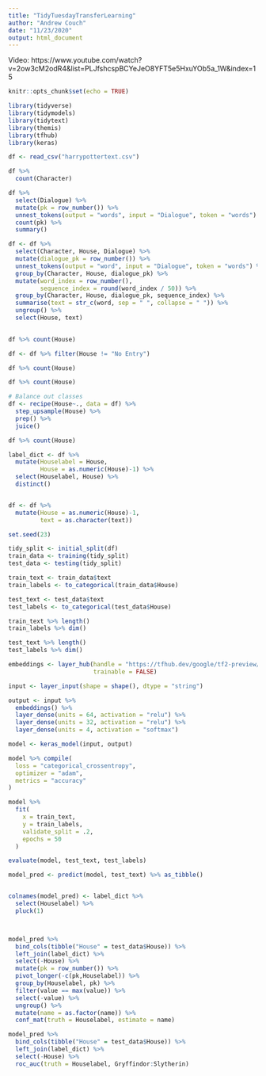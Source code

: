 ```yaml
---
title: "TidyTuesdayTransferLearning"
author: "Andrew Couch"
date: "11/23/2020"
output: html_document
---
```


Video: https://www.youtube.com/watch?v=2ow3cM2odR4&list=PLJfshcspBCYeJeO8YFT5e5HxuYOb5a_1W&index=15

```r
knitr::opts_chunk$set(echo = TRUE)
```

```r
library(tidyverse)
library(tidymodels)
library(tidytext)
library(themis)
library(tfhub)
library(keras)

df <- read_csv("harrypottertext.csv")
```

```r
df %>% 
  count(Character)
```

```r
df %>% 
  select(Dialogue) %>% 
  mutate(pk = row_number()) %>% 
  unnest_tokens(output = "words", input = "Dialogue", token = "words") %>% 
  count(pk) %>% 
  summary()
```


```r
df <- df %>% 
  select(Character, House, Dialogue) %>% 
  mutate(dialogue_pk = row_number()) %>% 
  unnest_tokens(output = "word", input = "Dialogue", token = "words") %>% 
  group_by(Character, House, dialogue_pk) %>% 
  mutate(word_index = row_number(),
         sequence_index = round(word_index / 50)) %>% 
  group_by(Character, House, dialogue_pk, sequence_index) %>% 
  summarise(text = str_c(word, sep = " ", collapse = " ")) %>% 
  ungroup() %>% 
  select(House, text) 
  
```




```r
df %>% count(House)

df <- df %>% filter(House != "No Entry")
```
```r
df %>% count(House)
```


```r
df %>% count(House)

# Balance out classes
df <- recipe(House~., data = df) %>% 
  step_upsample(House) %>% 
  prep() %>% 
  juice()

df %>% count(House)
```


```r
label_dict <- df %>% 
  mutate(Houselabel = House, 
         House = as.numeric(House)-1) %>% 
  select(Houselabel, House) %>% 
  distinct()


df <- df %>% 
  mutate(House = as.numeric(House)-1,
         text = as.character(text)) 
```


```r
set.seed(23)

tidy_split <- initial_split(df)
train_data <- training(tidy_split)
test_data <- testing(tidy_split)
```

```r

train_text <- train_data$text
train_labels <- to_categorical(train_data$House)

test_text <- test_data$text
test_labels <- to_categorical(test_data$House)
```

```r
train_text %>% length()
train_labels %>% dim()

test_text %>% length()
test_labels %>% dim()
```



```r
embeddings <- layer_hub(handle = "https://tfhub.dev/google/tf2-preview/gnews-swivel-20dim/1",
                        trainable = FALSE)

input <- layer_input(shape = shape(), dtype = "string")

output <- input %>% 
  embeddings() %>% 
  layer_dense(units = 64, activation = "relu") %>% 
  layer_dense(units = 32, activation = "relu") %>% 
  layer_dense(units = 4, activation = "softmax")

model <- keras_model(input, output)

model %>% compile(
  loss = "categorical_crossentropy",
  optimizer = "adam",
  metrics = "accuracy"
)
```


```r
model %>% 
  fit(
    x = train_text,
    y = train_labels,
    validate_split = .2,
    epochs = 50
  )
```



```r
evaluate(model, test_text, test_labels)
```

```r

model_pred <- predict(model, test_text) %>% as_tibble()


colnames(model_pred) <- label_dict %>% 
  select(Houselabel) %>%
  pluck(1)



model_pred %>% 
  bind_cols(tibble("House" = test_data$House)) %>% 
  left_join(label_dict) %>% 
  select(-House) %>% 
  mutate(pk = row_number()) %>% 
  pivot_longer(-c(pk,Houselabel)) %>% 
  group_by(Houselabel, pk) %>% 
  filter(value == max(value)) %>% 
  select(-value) %>% 
  ungroup() %>% 
  mutate(name = as.factor(name)) %>% 
  conf_mat(truth = Houselabel, estimate = name)
```

```r
model_pred %>% 
  bind_cols(tibble("House" = test_data$House)) %>% 
  left_join(label_dict) %>% 
  select(-House) %>% 
  roc_auc(truth = Houselabel, Gryffindor:Slytherin)
```






